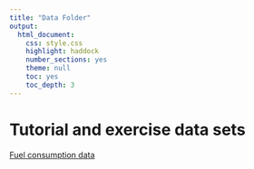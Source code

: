 ```yaml
---
title: "Data Folder"
output: 
  html_document:
    css: style.css
    highlight: haddock
    number_sections: yes
    theme: null
    toc: yes
    toc_depth: 3
---
```


# Tutorial and exercise data sets

[Fuel consumption data](./Exercises/fuel.csv) 

